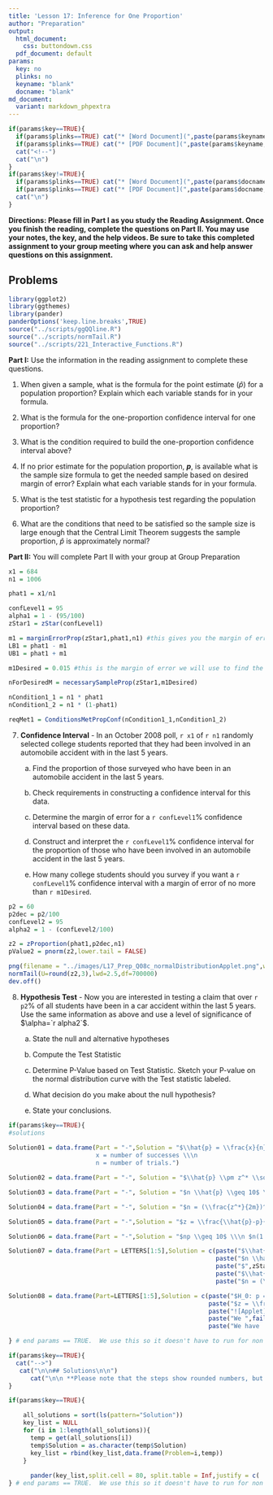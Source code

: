 ```yaml
---
title: 'Lesson 17: Inference for One Proportion'
author: "Preparation"
output:
  html_document:
    css: buttondown.css
  pdf_document: default
params:
  key: no
  plinks: no
  keyname: "blank"
  docname: "blank"
md_document:
  variant: markdown_phpextra
---
```


```r
if(params$key==TRUE){
  if(params$plinks==TRUE) cat("* [Word Document](",paste(params$keyname,"docx",sep="."),")\n")
  if(params$plinks==TRUE) cat("* [PDF Document](",paste(params$keyname,"pdf",sep="."),")\n")
  cat("<!--")
  cat("\n")
} 
if(params$key!=TRUE){
  if(params$plinks==TRUE) cat("* [Word Document](",paste(params$docname,"docx",sep="."),")\n")
  if(params$plinks==TRUE) cat("* [PDF Document](",paste(params$docname,"pdf",sep="."),")\n")
  cat("\n")
}
```

**Directions: Please fill in Part I as you study the Reading Assignment. Once you finish the reading, complete the questions on Part II. You may use your notes, the key, and the help videos. Be sure to take this completed assignment to your group meeting where you can ask and help answer questions on this assignment.**

## Problems

```r
library(ggplot2)
library(ggthemes)
library(pander)
panderOptions('keep.line.breaks',TRUE)
source("../scripts/ggQQline.R")
source("../scripts/normTail.R")
source("../scripts/221_Interactive_Functions.R")
```

**Part I:**  Use the information in the reading assignment to complete these questions. 

1. When given a sample, what is the formula for the point estimate ($\hat{p}$) for a population proportion?  Explain which each variable stands for in your formula.

2. What is the formula for the one-proportion confidence interval for one proportion?

3. What is the condition required to build the one-proportion confidence interval above?

4. If no prior estimate for the population proportion, **$p$**, is available what is the sample size formula to get the needed sample based on desired margin of error? Explain what each variable stands for in your formula.

5. What is the test statistic for a hypothesis test regarding the population proportion?

6. What are the conditions that need to be satisfied so the sample size is large enough that the Central Limit Theorem suggests the sample proportion, $\hat{p}$ is approximately normal?

**Part II:**  You will complete Part II with your group at Group Preparation

```r
x1 = 684
n1 = 1006

phat1 = x1/n1

confLevel1 = 95
alpha1 = 1 - (95/100)
zStar1 = zStar(confLevel1)

m1 = marginErrorProp(zStar1,phat1,n1) #this gives you the margin of error based on what we have
LB1 = phat1 - m1
UB1 = phat1 + m1

m1Desired = 0.015 #this is the margin of error we will use to find the necessary sample size in part e

nForDesiredM = necessarySampleProp(zStar1,m1Desired)

nCondition1_1 = n1 * phat1
nCondition1_2 = n1 * (1-phat1)

reqMet1 = ConditionsMetPropConf(nCondition1_1,nCondition1_2)
```


7. **Confidence Interval** - In an October 2008 poll, `r x1` of `r n1` randomly selected college students reported that they had been involved in an automobile accident with in the last 5 years. 

    a. Find the proportion of those surveyed who have been in an automobile accident in the last 5 years.

    b. Check requirements in constructing a confidence interval for this data.

    c. Determine the margin of error for a `r confLevel1`% confidence interval based on these data.

    d. Construct and interpret the `r confLevel1`% confidence interval for the proportion of those who have been involved in an automobile accident in the last 5 years.

    e. How many college students should you survey if you want a `r confLevel1`% confidence interval with a margin of error of no more than `r m1Desired`.

```r
p2 = 60
p2dec = p2/100
confLevel2 = 95
alpha2 = 1 - (confLevel2/100)

z2 = zProportion(phat1,p2dec,n1)
pValue2 = pnorm(z2,lower.tail = FALSE)

png(filename = "../images/L17_Prep_Q08c_normalDistributionApplet.png",width = 450,height=320)
normTail(U=round(z2,3),lwd=2.5,df=700000)
dev.off()
```


8. **Hypothesis Test** - Now you are interested in testing a claim that over `r p2`% of all students have been in a car accident within the last 5 years. Use the same information as above and use a level of significance of $\alpha=`r alpha2`$.

    a. State the null and alternative hypotheses 

    b. Compute the Test Statistic

    c. Determine P-Value based on Test Statistic.  Sketch your P-value on the normal distribution curve with the Test statistic labeled.

    d. What decision do you make about the null hypothesis?
    
    e. State your conclusions.


```r
if(params$key==TRUE){
#solutions
  
Solution01 = data.frame(Part = "-",Solution = "$\\hat{p} = \\frac{x}{n}$ \\\n 
                        x = number of successes \\\n 
                        n = number of trials.")

Solution02 = data.frame(Part = "-", Solution = "$\\hat{p} \\pm z^* \\sqrt{\\frac{\\hat{p}(1-\\hat{p})}{n}}$")

Solution03 = data.frame(Part = "-", Solution = "$n \\hat{p} \\geq 10$ \\\n $n(1 - \\hat{p}) \\geq 10$")

Solution04 = data.frame(Part = "-", Solution = "$n = (\\frac{z^*}{2m})^2$")

Solution05 = data.frame(Part = "-",Solution = "$z = \\frac{\\hat{p}-p}{\\sqrt{\\frac{p(1-p)}{n}}}$")

Solution06 = data.frame(Part = "-",Solution = "$np \\geq 10$ \\\n $n(1 - p) \\geq 10$")

Solution07 = data.frame(Part = LETTERS[1:5],Solution = c(paste("$\\hat{p}=\\frac{x}{n}=\\frac{",x1,"}{",n1,"}=",round(phat1,4),"$",sep = ""),
                                                         paste("$n \\hat{p} \\geq 10$ -> $",n1,"* ",round(phat1,4),"\\geq 10$ -> $",nCondition1_1," \\geq 10$ \\\n $n(1 - \\hat{p}) \\geq 10$ -> $",n1,"(1-",round(phat1,4),") \\geq 10$ -> $",nCondition1_2," \\geq 10$ \\\n ",reqMet1,sep = ""),
                                                         paste("$",zStar1," * \\sqrt{\\frac{\\hat{p}(1-\\hat{p})}{n}} = ",zStar1," * \\sqrt{\\frac{",round(phat1,4),"(1-",round(phat1,4),")}{",n1,"}}=",round(m1,4),"$",sep = ""),
                                                         paste("$\\hat{p} \\pm \\text{margin of error}$ -> $",round(phat1,4)," \\pm ",round(m1,4),"$ -> (",round(LB1,4),", ",round(UB1,4),") \\\n We are ",confLevel1,"% confident that the true population mean, *p*, is between ",round(LB1,4)," and ",round(UB1,4),".",sep = ""),
                                                         paste("$n = (\\frac{z^*}{2m})^2 = (\\frac{",zStar1,"}{2\\times",m1Desired,"})^2 = ",round(nForDesiredM,4),"$ -> $",ceiling(nForDesiredM),"$",sep="")))

Solution08 = data.frame(Part=LETTERS[1:5],Solution = c(paste("$H_0: p = ",p2dec,"$ \\\n $H_a: p > ",p2dec,"$",sep = ""),
                                                       paste("$z = \\frac{",round(phat1,4),"-",p2dec,"}{\\sqrt{\\frac{",p2dec,"(1-",p2dec,"}{",n1,"}}} = ",round(z2,3),"$",sep = ""),
                                                       paste("![Applet](../images/L17_Prep_Q08c_normalDistributionApplet.png) \\\n p = ",round(pValue2,5),sep = ""),
                                                       paste("We ",failOrNot(pValue2,alpha2),sep = ""),
                                                       paste("We have  ",sufficientOrNot(failOrNot(pValue2,alpha2))," evidence to conclude that the true proportion of students that have been in a car accident within the last 5 years is greater than ",p2dec,".",sep = "")))

} # end params == TRUE.  We use this so it doesn't have to run for non answer key path. 
```


```r
if(params$key==TRUE){
  cat("-->")
   cat("\n\n## Solutions\n\n")
      cat("\n\n **Please note that the steps show rounded numbers, but that the final answers to the problems are calculated without rounding.**")
}
```


```r
if(params$key==TRUE){

    all_solutions = sort(ls(pattern="Solution"))
    key_list = NULL
    for (i in 1:length(all_solutions)){
      temp = get(all_solutions[i])
      temp$Solution = as.character(temp$Solution)
      key_list = rbind(key_list,data.frame(Problem=i,temp))
    }
    
      pander(key_list,split.cell = 80, split.table = Inf,justify = c( 'center', 'left',"left"))
} # end params == TRUE.  We use this so it doesn't have to run for non answer key path.

```







